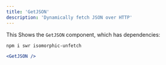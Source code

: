 ```yaml
---
title: 'GetJSON'
description: 'Dynamically fetch JSON over HTTP'
---
```



This Shows the `GetJSON` component, which has dependencies:

```bash
npm i swr isomorphic-unfetch
```

```jsx
<GetJSON />
```

<GetJSON />
